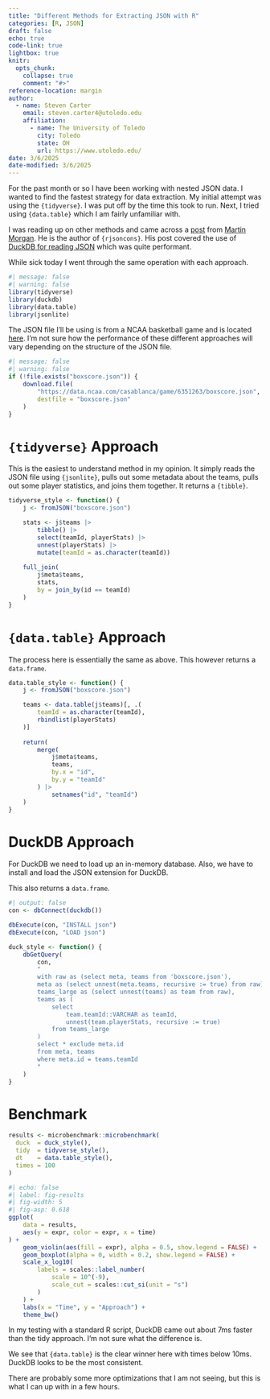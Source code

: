 ```yaml
---
title: "Different Methods for Extracting JSON with R"
categories: [R, JSON]
draft: false
echo: true
code-link: true
lightbox: true
knitr:
  opts_chunk: 
    collapse: true
    comment: "#>" 
reference-location: margin
author:
  - name: Steven Carter
    email: steven.carter4@utoledo.edu
    affiliation:
      - name: The University of Toledo
        city: Toledo
        state: OH
        url: https://www.utoledo.edu/
date: 3/6/2025
date-modified: 3/6/2025
---
```


For the past month or so I have been working with nested JSON data.
I wanted to find the fastest strategy for data extraction.
My initial attempt was using the `{tidyverse}`.
I was put off by the time this took to run.
Next, I tried using `{data.table}` which I am fairly unfamiliar with.

I was reading up on other methods and came across a [post](https://mtmorgan.github.io/software/update/2024/01/25/rjsoncons-ndjson-performance.html) from [Martin Morgan](https://mtmorgan.github.io/).
He is the author of `{rjsoncons}`.
His post covered the use of [DuckDB for reading JSON](https://duckdb.org/docs/stable/data/json/overview.html) which was quite performant.

While sick today I went through the same operation with each approach.

```r
#| message: false
#| warning: false
library(tidyverse)
library(duckdb)
library(data.table)
library(jsonlite)
```

The JSON file I'll be using is from a NCAA basketball game and is located [here](https://data.ncaa.com/casablanca/game/6351263/boxscore.json).
I'm not sure how the performance of these different approaches will vary depending on the structure of the JSON file.

```r
#| message: false
#| warning: false
if (!file.exists("boxscore.json")) {
    download.file(
        "https://data.ncaa.com/casablanca/game/6351263/boxscore.json", 
        destfile = "boxscore.json"
    )
}
```

# `{tidyverse}` Approach

This is the easiest to understand method in my opinion.
It simply reads the JSON file using `{jsonlite}`, pulls out some metadata about the teams, pulls out some player statistics, and joins them together.
It returns a `{tibble}`.

```r
tidyverse_style <- function() {
    j <- fromJSON("boxscore.json")

    stats <- j$teams |> 
        tibble() |> 
        select(teamId, playerStats) |> 
        unnest(playerStats) |> 
        mutate(teamId = as.character(teamId))
  
    full_join(
        j$meta$teams, 
        stats, 
        by = join_by(id == teamId)
    )
}
```

# `{data.table}` Approach

The process here is essentially the same as above.
This however returns a `data.frame`.

```r
data.table_style <- function() {
    j <- fromJSON("boxscore.json")

    teams <- data.table(j$teams)[, .(
        teamId = as.character(teamId),
        rbindlist(playerStats)
    )]
  
    return(
        merge(
            j$meta$teams,
            teams, 
            by.x = "id",
            by.y = "teamId"
        ) |> 
            setnames("id", "teamId")
    )
}
```


# DuckDB Approach

For DuckDB we need to load up an in-memory database.
Also, we have to install and load the JSON extension for DuckDB.

This also returns a `data.frame`.

```r
#| output: false
con <- dbConnect(duckdb())

dbExecute(con, "INSTALL json")
dbExecute(con, "LOAD json")
```

```r
duck_style <- function() {
    dbGetQuery(
        con, 
        "
        with raw as (select meta, teams from 'boxscore.json'),
        meta as (select unnest(meta.teams, recursive := true) from raw),
        teams_large as (select unnest(teams) as team from raw),
        teams as (
            select
                team.teamId::VARCHAR as teamId,
                unnest(team.playerStats, recursive := true)
            from teams_large
        )
        select * exclude meta.id
        from meta, teams
        where meta.id = teams.teamId
        "
    )
}
```

# Benchmark

```r
results <- microbenchmark::microbenchmark(
  duck  = duck_style(),
  tidy  = tidyverse_style(),
  dt    = data.table_style(),
  times = 100
)
```

```r
#| echo: false
#| label: fig-results
#| fig-width: 5
#| fig-asp: 0.618
ggplot(
    data = results,
    aes(y = expr, color = expr, x = time)
) + 
    geom_violin(aes(fill = expr), alpha = 0.5, show.legend = FALSE) + 
    geom_boxplot(alpha = 0, width = 0.2, show.legend = FALSE) +
    scale_x_log10(
        labels = scales::label_number(
            scale = 10^(-9), 
            scale_cut = scales::cut_si(unit = "s")
        )
    ) +
    labs(x = "Time", y = "Approach") + 
    theme_bw()
```

::: {.callout-note}

In my testing with a standard R script, DuckDB came out about 7ms faster than the tidy approach.
I'm not sure what the difference is.

:::

We see that `{data.table}` is the clear winner here with times below 10ms.
DuckDB looks to be the most consistent.

There are probably some more optimizations that I am not seeing, but this is what I can up with in a few hours.
